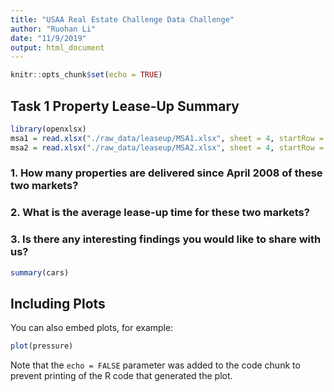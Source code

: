 ```yaml
---
title: "USAA Real Estate Challenge Data Challenge"
author: "Ruohan Li"
date: "11/9/2019"
output: html_document
---
```


```r
knitr::opts_chunk$set(echo = TRUE)
```

## Task 1 Property Lease-Up Summary

```r
library(openxlsx)
msa1 = read.xlsx("./raw_data/leaseup/MSA1.xlsx", sheet = 4, startRow = 5)
msa2 = read.xlsx("./raw_data/leaseup/MSA2.xlsx", sheet = 4, startRow = 4)

```
### 1. How many properties are delivered since April 2008 of these two markets?

### 2. What is the average lease-up time for these two markets?

### 3. Is there any interesting findings you would like to share with us?

```r
summary(cars)
```

## Including Plots

You can also embed plots, for example:

```r
plot(pressure)
```

Note that the `echo = FALSE` parameter was added to the code chunk to prevent printing of the R code that generated the plot.
